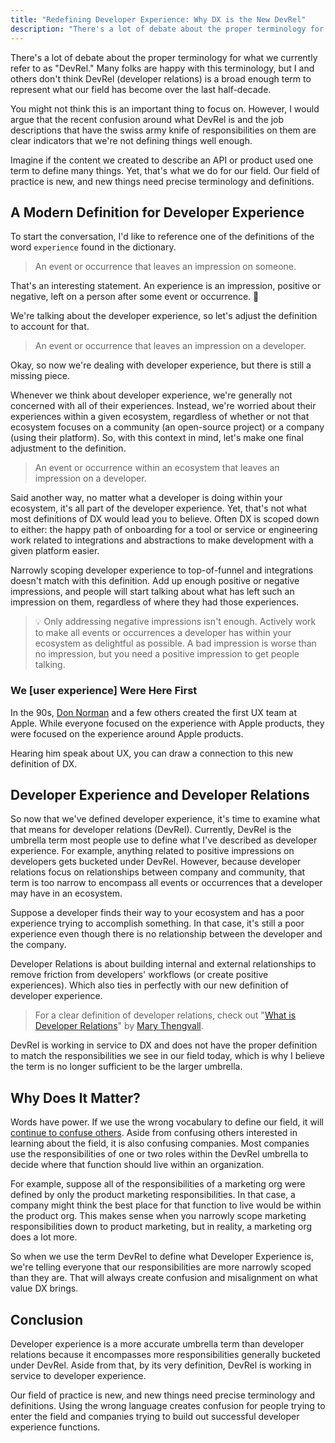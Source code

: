 ```yaml
---
title: "Redefining Developer Experience: Why DX is the New DevRel"
description: "There's a lot of debate about the proper terminology for what we currently refer to as DevRel. Many folks are happy with this terminology, but I and others don't think DevRel (developer relations) is a broad enough term to represent what our field has become over the last half-decade."
---
```


There's a lot of debate about the proper terminology for what we currently refer to as "DevRel." Many folks are happy with this terminology, but I and others don't think DevRel (developer relations) is a broad enough term to represent what our field has become over the last half-decade.

You might not think this is an important thing to focus on. However, I would argue that the recent confusion around what DevRel is and the job descriptions that have the swiss army knife of responsibilities on them are clear indicators that we're not defining things well enough.

Imagine if the content we created to describe an API or product used one term to define many things. Yet, that's what we do for our field. Our field of practice is new, and new things need precise terminology and definitions.

## A Modern Definition for Developer Experience

To start the conversation, I'd like to reference one of the definitions of the word `experience` found in the dictionary.

> An event or occurrence that leaves an impression on someone.

That's an interesting statement. An experience is an impression, positive or negative, left on a person after some event or occurrence. 🤔

We're talking about the developer experience, so let's adjust the definition to account for that.

> An event or occurrence that leaves an impression on a developer.

Okay, so now we're dealing with developer experience, but there is still a missing piece.

Whenever we think about developer experience, we're generally not concerned with all of their experiences. Instead, we're worried about their experiences within a given ecosystem, regardless of whether or not that ecosystem focuses on a community (an open-source project) or a company (using their platform). So, with this context in mind, let's make one final adjustment to the definition.

<DarkModeImage
  light="/dx-definition-light.png"
  dark="/dx-definition-dark.png"
  alt="developer experience (noun): An event or occurrence within an ecosystem that leaves an impression on a developer."
/>

> An event or occurrence within an ecosystem that leaves an impression on a developer.

Said another way, no matter what a developer is doing within your ecosystem, it's all part of the developer experience. Yet, that's not what most definitions of DX would lead you to believe. Often DX is scoped down to either: the happy path of onboarding for a tool or service or engineering work related to integrations and abstractions to make development with a given platform easier.

Narrowly scoping developer experience to top-of-funnel and integrations doesn't match with this definition. Add up enough positive or negative impressions, and people will start talking about what has left such an impression on them, regardless of where they had those experiences.

> 💡 Only addressing negative impressions isn't enough. Actively work to make all events or occurrences a developer has within your ecosystem as delightful as possible. A bad impression is worse than no impression, but you need a positive impression to get people talking.

### We [user experience] Were Here First

In the 90s, [Don Norman](https://jnd.org/) and a few others created the first UX team at Apple. While everyone focused on the experience with Apple products, they were focused on the experience around Apple products.

Hearing him speak about UX, you can draw a connection to this new definition of DX.

<YouTube youTubeId="9BdtGjoIN4E" />

## Developer Experience and Developer Relations

So now that we've defined developer experience, it's time to examine what that means for developer relations (DevRel). Currently, DevRel is the umbrella term most people use to define what I've described as developer experience. For example, anything related to positive impressions on developers gets bucketed under DevRel. However, because developer relations focus on relationships between company and community, that term is too narrow to encompass all events or occurrences that a developer may have in an ecosystem.

Suppose a developer finds their way to your ecosystem and has a poor experience trying to accomplish something. In that case, it's still a poor experience even though there is no relationship between the developer and the company.

Developer Relations is about building internal and external relationships to remove friction from developers' workflows (or create positive experiences). Which also ties in perfectly with our new definition of developer experience.

> For a clear definition of developer relations, check out "[What is Developer Relations](https://www.marythengvall.com/blog/2019/5/22/what-is-developer-relations-and-why-should-you-care)" by [Mary Thengvall](https://twitter.com/mary_grace).

DevRel is working in service to DX and does not have the proper definition to match the responsibilities we see in our field today, which is why I believe the term is no longer sufficient to be the larger umbrella.

## Why Does It Matter?

Words have power. If we use the wrong vocabulary to define our field, it will [continue to confuse others](https://devrelbook.substack.com/p/a-framework-for-developer-relations). Aside from confusing others interested in learning about the field, it is also confusing companies. Most companies use the responsibilities of one or two roles within the DevRel umbrella to decide where that function should live within an organization.

For example, suppose all of the responsibilities of a marketing org were defined by only the product marketing responsibilities. In that case, a company might think the best place for that function to live would be within the product org. This makes sense when you narrowly scope marketing responsibilities down to product marketing, but in reality, a marketing org does a lot more.

So when we use the term DevRel to define what Developer Experience is, we're telling everyone that our responsibilities are more narrowly scoped than they are. That will always create confusion and misalignment on what value DX brings.

## Conclusion

Developer experience is a more accurate umbrella term than developer relations because it encompasses more responsibilities generally bucketed under DevRel. Aside from that, by its very definition, DevRel is working in service to developer experience.

Our field of practice is new, and new things need precise terminology and definitions. Using the wrong language creates confusion for people trying to enter the field and companies trying to build out successful developer experience functions.
